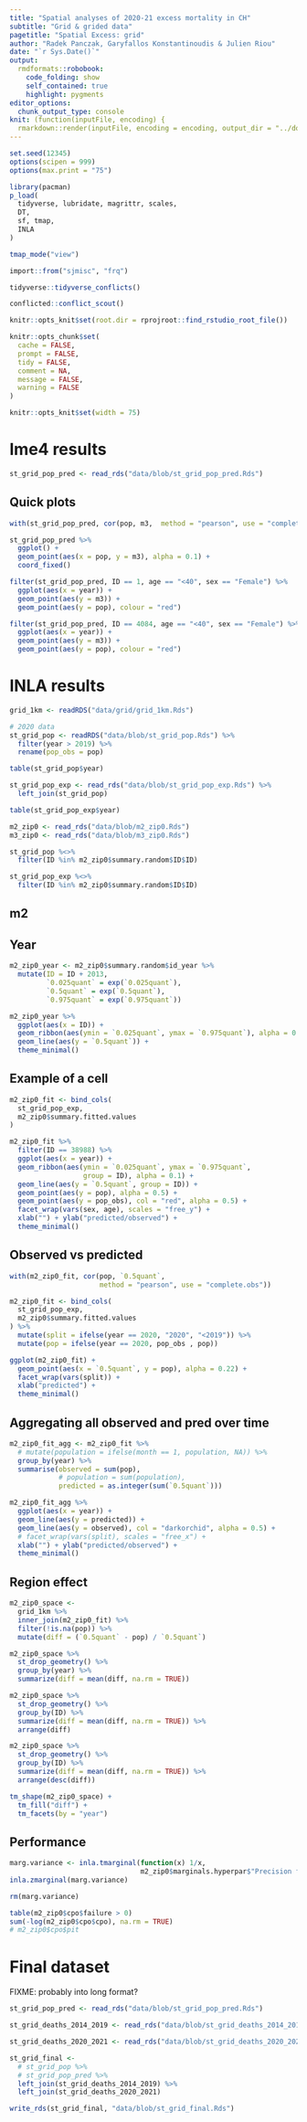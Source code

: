 ```yaml
---
title: "Spatial analyses of 2020-21 excess mortality in CH"
subtitle: "Grid & grided data"
pagetitle: "Spatial Excess: grid"
author: "Radek Panczak, Garyfallos Konstantinoudis & Julien Riou"
date: "`r Sys.Date()`"
output:
  rmdformats::robobook:
    code_folding: show
    self_contained: true
    highlight: pygments
editor_options: 
  chunk_output_type: console
knit: (function(inputFile, encoding) {
  rmarkdown::render(inputFile, encoding = encoding, output_dir = "../docs") })
---
```


<!-- ----------------------------------------------------- -->

```r
set.seed(12345)
options(scipen = 999)
options(max.print = "75")

library(pacman)
p_load(
  tidyverse, lubridate, magrittr, scales,
  DT,
  sf, tmap,
  INLA
)

tmap_mode("view")

import::from("sjmisc", "frq")
```

```r
tidyverse::tidyverse_conflicts()

conflicted::conflict_scout()
```

```r
knitr::opts_knit$set(root.dir = rprojroot::find_rstudio_root_file())

knitr::opts_chunk$set(
  cache = FALSE,
  prompt = FALSE,
  tidy = FALSE,
  comment = NA,
  message = FALSE,
  warning = FALSE
)

knitr::opts_knit$set(width = 75)
```

<!-- ----------------------------------------------------- -->

# lme4 results

```r
st_grid_pop_pred <- read_rds("data/blob/st_grid_pop_pred.Rds")
```

## Quick plots

```r
with(st_grid_pop_pred, cor(pop, m3,  method = "pearson", use = "complete.obs"))

st_grid_pop_pred %>% 
  ggplot() +
  geom_point(aes(x = pop, y = m3), alpha = 0.1) + 
  coord_fixed()

filter(st_grid_pop_pred, ID == 1, age == "<40", sex == "Female") %>%
  ggplot(aes(x = year)) +
  geom_point(aes(y = m3)) +
  geom_point(aes(y = pop), colour = "red")

filter(st_grid_pop_pred, ID == 4084, age == "<40", sex == "Female") %>%
  ggplot(aes(x = year)) +
  geom_point(aes(y = m3)) +
  geom_point(aes(y = pop), colour = "red")
```

<!-- ----------------------------------------------------- -->

# INLA results

```r
grid_1km <- readRDS("data/grid/grid_1km.Rds")

# 2020 data
st_grid_pop <- readRDS("data/blob/st_grid_pop.Rds") %>% 
  filter(year > 2019) %>% 
  rename(pop_obs = pop)

table(st_grid_pop$year)

st_grid_pop_exp <- read_rds("data/blob/st_grid_pop_exp.Rds") %>% 
  left_join(st_grid_pop)

table(st_grid_pop_exp$year)

m2_zip0 <- read_rds("data/blob/m2_zip0.Rds")
m3_zip0 <- read_rds("data/blob/m3_zip0.Rds")
```

```r
st_grid_pop %<>% 
  filter(ID %in% m2_zip0$summary.random$ID$ID)

st_grid_pop_exp %<>% 
  filter(ID %in% m2_zip0$summary.random$ID$ID)
```

## m2

## Year 

```r
m2_zip0_year <- m2_zip0$summary.random$id_year %>% 
  mutate(ID = ID + 2013, 
         `0.025quant` = exp(`0.025quant`),
         `0.5quant` = exp(`0.5quant`),
         `0.975quant` = exp(`0.975quant`)) 

m2_zip0_year %>% 
  ggplot(aes(x = ID)) + 
  geom_ribbon(aes(ymin = `0.025quant`, ymax = `0.975quant`), alpha = 0.1) + 
  geom_line(aes(y = `0.5quant`)) + 
  theme_minimal()
```

## Example of a cell

```r
m2_zip0_fit <- bind_cols(
  st_grid_pop_exp,
  m2_zip0$summary.fitted.values
) 

m2_zip0_fit %>% 
  filter(ID == 38988) %>% 
  ggplot(aes(x = year)) + 
  geom_ribbon(aes(ymin = `0.025quant`, ymax = `0.975quant`, 
                  group = ID), alpha = 0.1) +
  geom_line(aes(y = `0.5quant`, group = ID)) + 
  geom_point(aes(y = pop), alpha = 0.5) + 
  geom_point(aes(y = pop_obs), col = "red", alpha = 0.5) + 
  facet_wrap(vars(sex, age), scales = "free_y") +
  xlab("") + ylab("predicted/observed") +
  theme_minimal()
```

## Observed vs predicted

```r
with(m2_zip0_fit, cor(pop, `0.5quant`,  
                      method = "pearson", use = "complete.obs"))

m2_zip0_fit <- bind_cols(
  st_grid_pop_exp,
  m2_zip0$summary.fitted.values
) %>% 
  mutate(split = ifelse(year == 2020, "2020", "<2019")) %>% 
  mutate(pop = ifelse(year == 2020, pop_obs , pop))

ggplot(m2_zip0_fit) + 
  geom_point(aes(x = `0.5quant`, y = pop), alpha = 0.22) + 
  facet_wrap(vars(split)) +
  xlab("predicted") + 
  theme_minimal()
```

## Aggregating all observed and pred over time

```r
m2_zip0_fit_agg <- m2_zip0_fit %>% 
  # mutate(population = ifelse(month == 1, population, NA)) %>% 
  group_by(year) %>% 
  summarise(observed = sum(pop),
            # population = sum(population),
            predicted = as.integer(sum(`0.5quant`)))

m2_zip0_fit_agg %>% 
  ggplot(aes(x = year)) + 
  geom_line(aes(y = predicted)) + 
  geom_line(aes(y = observed), col = "darkorchid", alpha = 0.5) + 
  # facet_wrap(vars(split), scales = "free_x") +
  xlab("") + ylab("predicted/observed") +
  theme_minimal()
```

## Region effect 

```r
m2_zip0_space <-
  grid_1km %>%
  inner_join(m2_zip0_fit) %>% 
  filter(!is.na(pop)) %>% 
  mutate(diff = (`0.5quant` - pop) / `0.5quant`)

m2_zip0_space %>% 
  st_drop_geometry() %>% 
  group_by(year) %>% 
  summarize(diff = mean(diff, na.rm = TRUE))

m2_zip0_space %>% 
  st_drop_geometry() %>% 
  group_by(ID) %>% 
  summarize(diff = mean(diff, na.rm = TRUE)) %>% 
  arrange(diff)

m2_zip0_space %>% 
  st_drop_geometry() %>% 
  group_by(ID) %>% 
  summarize(diff = mean(diff, na.rm = TRUE)) %>% 
  arrange(desc(diff))

tm_shape(m2_zip0_space) +
  tm_fill("diff") + 
  tm_facets(by = "year")
```

## Performance 

```r
marg.variance <- inla.tmarginal(function(x) 1/x,
                                m2_zip0$marginals.hyperpar$"Precision for ID")
inla.zmarginal(marg.variance)

rm(marg.variance)
```

```r
table(m2_zip0$cpo$failure > 0)
sum(-log(m2_zip0$cpo$cpo), na.rm = TRUE)
# m2_zip0$cpo$pit
```





<!-- ----------------------------------------------------- -->

# Final dataset

FIXME: probably into long format?

```r
st_grid_pop_pred <- read_rds("data/blob/st_grid_pop_pred.Rds")

st_grid_deaths_2014_2019 <- read_rds("data/blob/st_grid_deaths_2014_2019.Rds")

st_grid_deaths_2020_2021 <- read_rds("data/blob/st_grid_deaths_2020_2021.Rds")

st_grid_final <- 
  # st_grid_pop %>%
  # st_grid_pop_pred %>%
  left_join(st_grid_deaths_2014_2019) %>%
  left_join(st_grid_deaths_2020_2021)

write_rds(st_grid_final, "data/blob/st_grid_final.Rds")
```



